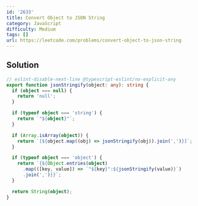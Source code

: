 ```yaml
---
id: '2633'
title: Convert Object to JSON String
category: JavaScript
difficulty: Medium
tags: []
url: https://leetcode.com/problems/convert-object-to-json-string
---
```


## Solution

```typescript filename="solution.ts" copy
// eslint-disable-next-line @typescript-eslint/no-explicit-any
export function jsonStringify(object: any): string {
  if (object === null) {
    return 'null';
  }

  if (typeof object === 'string') {
    return `"${object}"`;
  }

  if (Array.isArray(object)) {
    return `[${object.map((obj) => jsonStringify(obj)).join(',')}]`;
  }

  if (typeof object === 'object') {
    return `{${Object.entries(object)
      .map(([key, value]) => `"${key}":${jsonStringify(value)}`)
      .join(',')}}`;
  }

  return String(object);
}
```

